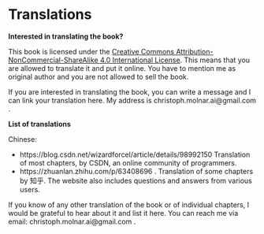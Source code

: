 # Translations {#translations}

**Interested in translating the book?**

This book is licensed under the [Creative Commons Attribution-NonCommercial-ShareAlike 4.0 International License](http://creativecommons.org/licenses/by-nc-sa/4.0/).
This means that you are allowed to translate it and put it online.
You have to mention me as original author and you are not allowed to sell the book.

If you are interested in translating the book, you can write a message and I can link your translation here.
My address is christoph.molnar.ai@gmail.com .

**List of translations**

Chinese:

- https://blog.csdn.net/wizardforcel/article/details/98992150 Translation of most chapters, by CSDN, an online community of programmers. 
- https://zhuanlan.zhihu.com/p/63408696 . Translation of some chapters by 知乎. The website also includes questions and answers from various users.

If you know of any other translation of the book or of individual chapters, I would be grateful to hear about it and list it here.
You can reach me via email: christoph.molnar.ai@gmail.com .